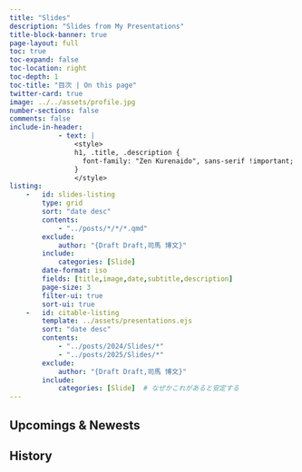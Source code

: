 ```yaml
---
title: "Slides"
description: "Slides from My Presentations"
title-block-banner: true
page-layout: full
toc: true
toc-expand: false
toc-location: right
toc-depth: 1
toc-title: "目次 | On this page"
twitter-card: true
image: ../../assets/profile.jpg
number-sections: false
comments: false
include-in-header: 
            - text: |
                <style>
                h1, .title, .description {
                  font-family: "Zen Kurenaido", sans-serif !important;
                }
                </style>
listing: 
    -   id: slides-listing
        type: grid
        sort: "date desc"
        contents:
            - "../posts/*/*/*.qmd"
        exclude:
            author: "{Draft Draft,司馬 博文}"
        include:
            categories: [Slide]
        date-format: iso
        fields: [title,image,date,subtitle,description]
        page-size: 3
        filter-ui: true
        sort-ui: true
    -   id: citable-listing
        template: ../assets/presentations.ejs
        sort: "date desc"
        contents:
            - "../posts/2024/Slides/*"
            - "../posts/2025/Slides/*"
        exclude:
            author: "{Draft Draft,司馬 博文}"
        include:
            categories: [Slide]  # なぜかこれがあると安定する
---
```


## Upcomings & Newests

::: {#slides-listing}
:::

## History

::: {#citable-listing}
:::